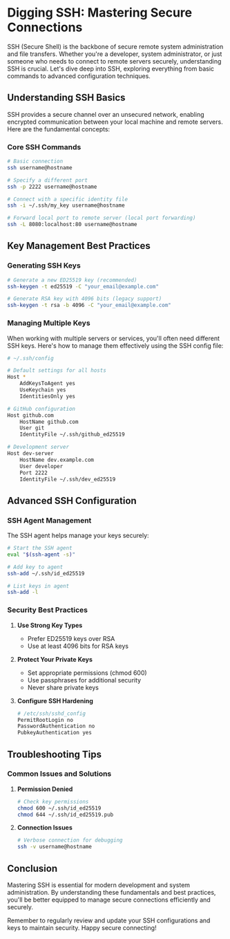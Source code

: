 # Digging SSH: Mastering Secure Connections

SSH (Secure Shell) is the backbone of secure remote system administration and file transfers. Whether you're a developer, system administrator, or just someone who needs to connect to remote servers securely, understanding SSH is crucial. Let's dive deep into SSH, exploring everything from basic commands to advanced configuration techniques.

## Understanding SSH Basics

SSH provides a secure channel over an unsecured network, enabling encrypted communication between your local machine and remote servers. Here are the fundamental concepts:

### Core SSH Commands

```bash
# Basic connection
ssh username@hostname

# Specify a different port
ssh -p 2222 username@hostname

# Connect with a specific identity file
ssh -i ~/.ssh/my_key username@hostname

# Forward local port to remote server (local port forwarding)
ssh -L 8080:localhost:80 username@hostname
```

## Key Management Best Practices

### Generating SSH Keys

```bash
# Generate a new ED25519 key (recommended)
ssh-keygen -t ed25519 -C "your_email@example.com"

# Generate RSA key with 4096 bits (legacy support)
ssh-keygen -t rsa -b 4096 -C "your_email@example.com"
```

### Managing Multiple Keys

When working with multiple servers or services, you'll often need different SSH keys. Here's how to manage them effectively using the SSH config file:

```bash
# ~/.ssh/config

# Default settings for all hosts
Host *
    AddKeysToAgent yes
    UseKeychain yes
    IdentitiesOnly yes

# GitHub configuration
Host github.com
    HostName github.com
    User git
    IdentityFile ~/.ssh/github_ed25519

# Development server
Host dev-server
    HostName dev.example.com
    User developer
    Port 2222
    IdentityFile ~/.ssh/dev_ed25519
```

## Advanced SSH Configuration

### SSH Agent Management

The SSH agent helps manage your keys securely:

```bash
# Start the SSH agent
eval "$(ssh-agent -s)"

# Add key to agent
ssh-add ~/.ssh/id_ed25519

# List keys in agent
ssh-add -l
```

### Security Best Practices

1. **Use Strong Key Types**
   - Prefer ED25519 keys over RSA
   - Use at least 4096 bits for RSA keys

2. **Protect Your Private Keys**
   - Set appropriate permissions (chmod 600)
   - Use passphrases for additional security
   - Never share private keys

3. **Configure SSH Hardening**
   ```bash
   # /etc/ssh/sshd_config
   PermitRootLogin no
   PasswordAuthentication no
   PubkeyAuthentication yes
   ```

## Troubleshooting Tips

### Common Issues and Solutions

1. **Permission Denied**
   ```bash
   # Check key permissions
   chmod 600 ~/.ssh/id_ed25519
   chmod 644 ~/.ssh/id_ed25519.pub
   ```

2. **Connection Issues**
   ```bash
   # Verbose connection for debugging
   ssh -v username@hostname
   ```

## Conclusion

Mastering SSH is essential for modern development and system administration. By understanding these fundamentals and best practices, you'll be better equipped to manage secure connections efficiently and securely.

Remember to regularly review and update your SSH configurations and keys to maintain security. Happy secure connecting!